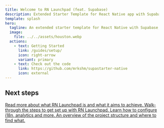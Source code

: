 ```yaml
---
title: Welcome to RN Launchpad (feat. Supabase)
description: Extended Starter Template for React Native app with Supabase, i18n, analytics, and more
template: splash
hero:
  tagline: An extended starter template for React Native with Supabase, using all the good stuff like Expo, React Hook Form, Tanstack Query, Zustand, Valibot, Shadcn and more
  image:
    file: ../../assets/houston.webp
  actions:
    - text: Getting Started
      link: /guides/setup/
      icon: right-arrow
      variant: primary
    - text: Check out the code
      link: https://github.com/mrkshm/supastarter-native
      icon: external
---
```



## Next steps

<CardGrid stagger>
  <a href="/reference/overview/">
    <Card title="About this project" icon="add-document">
        Read more about what RN Launchpad is and what it aims to achieve.
    </Card>

  </a>
  <a href="/guides/setup/">
    <Card title="Getting started" icon="pencil">
      Walk-through the steps to get set up with RN Launchpad.
    </Card>
  </a>
  <a href="/guides/i18n/">
  <Card title="Configure RN Launchpad" icon="setting">
    Learn how to configure i18n, analytics and more.
  </Card>
  </a>
  <a href="/reference/organization/">
  <Card title="Where to find what" icon="open-book">
    An overview of the project structure and where to find what.
  </Card>
  </a>
</CardGrid>
